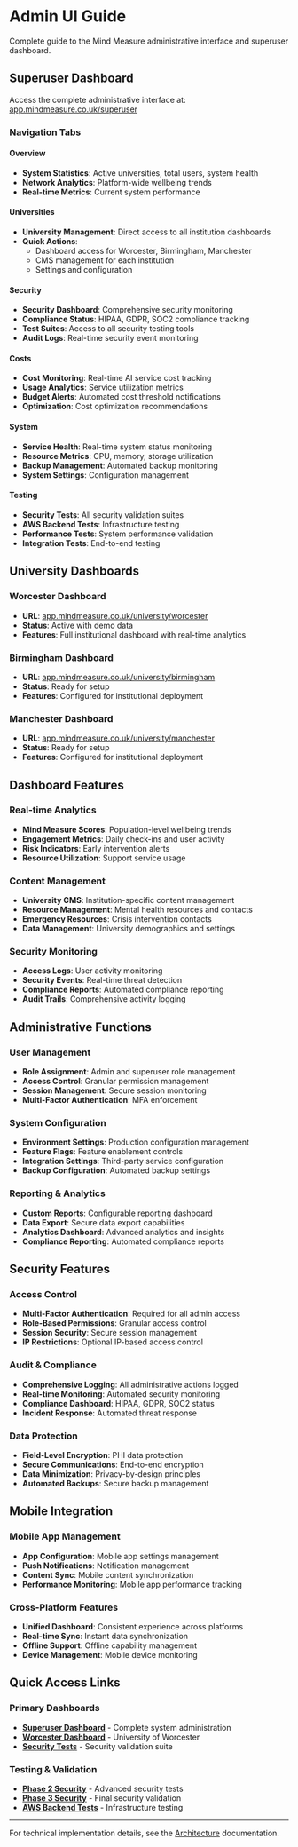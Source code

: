 # Admin UI Guide

Complete guide to the Mind Measure administrative interface and superuser dashboard.

## Superuser Dashboard

Access the complete administrative interface at: [app.mindmeasure.co.uk/superuser](https://app.mindmeasure.co.uk/superuser)

### Navigation Tabs

#### Overview
- **System Statistics**: Active universities, total users, system health
- **Network Analytics**: Platform-wide wellbeing trends
- **Real-time Metrics**: Current system performance

#### Universities
- **University Management**: Direct access to all institution dashboards
- **Quick Actions**: 
  - Dashboard access for Worcester, Birmingham, Manchester
  - CMS management for each institution
  - Settings and configuration

#### Security
- **Security Dashboard**: Comprehensive security monitoring
- **Compliance Status**: HIPAA, GDPR, SOC2 compliance tracking
- **Test Suites**: Access to all security testing tools
- **Audit Logs**: Real-time security event monitoring

#### Costs
- **Cost Monitoring**: Real-time AI service cost tracking
- **Usage Analytics**: Service utilization metrics
- **Budget Alerts**: Automated cost threshold notifications
- **Optimization**: Cost optimization recommendations

#### System
- **Service Health**: Real-time system status monitoring
- **Resource Metrics**: CPU, memory, storage utilization
- **Backup Management**: Automated backup monitoring
- **System Settings**: Configuration management

#### Testing
- **Security Tests**: All security validation suites
- **AWS Backend Tests**: Infrastructure testing
- **Performance Tests**: System performance validation
- **Integration Tests**: End-to-end testing

## University Dashboards

### Worcester Dashboard
- **URL**: [app.mindmeasure.co.uk/university/worcester](https://app.mindmeasure.co.uk/university/worcester)
- **Status**: Active with demo data
- **Features**: Full institutional dashboard with real-time analytics

### Birmingham Dashboard
- **URL**: [app.mindmeasure.co.uk/university/birmingham](https://app.mindmeasure.co.uk/university/birmingham)
- **Status**: Ready for setup
- **Features**: Configured for institutional deployment

### Manchester Dashboard
- **URL**: [app.mindmeasure.co.uk/university/manchester](https://app.mindmeasure.co.uk/university/manchester)
- **Status**: Ready for setup
- **Features**: Configured for institutional deployment

## Dashboard Features

### Real-time Analytics
- **Mind Measure Scores**: Population-level wellbeing trends
- **Engagement Metrics**: Daily check-ins and user activity
- **Risk Indicators**: Early intervention alerts
- **Resource Utilization**: Support service usage

### Content Management
- **University CMS**: Institution-specific content management
- **Resource Management**: Mental health resources and contacts
- **Emergency Resources**: Crisis intervention contacts
- **Data Management**: University demographics and settings

### Security Monitoring
- **Access Logs**: User activity monitoring
- **Security Events**: Real-time threat detection
- **Compliance Reports**: Automated compliance reporting
- **Audit Trails**: Comprehensive activity logging

## Administrative Functions

### User Management
- **Role Assignment**: Admin and superuser role management
- **Access Control**: Granular permission management
- **Session Management**: Secure session monitoring
- **Multi-Factor Authentication**: MFA enforcement

### System Configuration
- **Environment Settings**: Production configuration management
- **Feature Flags**: Feature enablement controls
- **Integration Settings**: Third-party service configuration
- **Backup Configuration**: Automated backup settings

### Reporting & Analytics
- **Custom Reports**: Configurable reporting dashboard
- **Data Export**: Secure data export capabilities
- **Analytics Dashboard**: Advanced analytics and insights
- **Compliance Reporting**: Automated compliance reports

## Security Features

### Access Control
- **Multi-Factor Authentication**: Required for all admin access
- **Role-Based Permissions**: Granular access control
- **Session Security**: Secure session management
- **IP Restrictions**: Optional IP-based access control

### Audit & Compliance
- **Comprehensive Logging**: All administrative actions logged
- **Real-time Monitoring**: Automated security monitoring
- **Compliance Dashboard**: HIPAA, GDPR, SOC2 status
- **Incident Response**: Automated threat response

### Data Protection
- **Field-Level Encryption**: PHI data protection
- **Secure Communications**: End-to-end encryption
- **Data Minimization**: Privacy-by-design principles
- **Automated Backups**: Secure backup management

## Mobile Integration

### Mobile App Management
- **App Configuration**: Mobile app settings management
- **Push Notifications**: Notification management
- **Content Sync**: Mobile content synchronization
- **Performance Monitoring**: Mobile app performance tracking

### Cross-Platform Features
- **Unified Dashboard**: Consistent experience across platforms
- **Real-time Sync**: Instant data synchronization
- **Offline Support**: Offline capability management
- **Device Management**: Mobile device monitoring

## Quick Access Links

### Primary Dashboards
- **[Superuser Dashboard](https://app.mindmeasure.co.uk/superuser)** - Complete system administration
- **[Worcester Dashboard](https://app.mindmeasure.co.uk/university/worcester)** - University of Worcester
- **[Security Tests](https://app.mindmeasure.co.uk/test-security)** - Security validation suite

### Testing & Validation
- **[Phase 2 Security](https://app.mindmeasure.co.uk/test-security-phase2)** - Advanced security tests
- **[Phase 3 Security](https://app.mindmeasure.co.uk/test-security-phase3)** - Final security validation
- **[AWS Backend Tests](https://app.mindmeasure.co.uk/test-aws)** - Infrastructure testing

---

For technical implementation details, see the [Architecture](/architecture) documentation.

